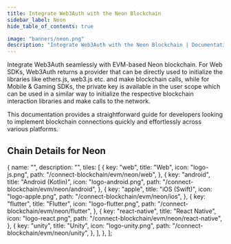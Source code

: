 ```yaml
---
title: Integrate Web3Auth with the Neon Blockchain
sidebar_label: Neon
hide_table_of_contents: true

image: "banners/neon.png"
description: "Integrate Web3Auth with the Neon Blockchain | Documentation - Web3Auth"
---
```



<SEO
  title="Integrate Web3Auth with the Neon Blockchain"
  description="Integrate Web3Auth with the Neon Blockchain | Documentation - Web3Auth"
  image="https://web3auth.io/docs/banners/neon.png"
  slug="/connect-blockchain/evm/neon"
/>

Integrate Web3Auth seamlessly with EVM-based Neon blockchain. For Web SDKs, Web3Auth returns a
provider that can be directly used to initialize the libraries like ethers.js, web3.js etc. and make
blockchain calls, while for Mobile & Gaming SDKs, the private key is available in the user scope
which can be used in a similar way to initialize the respective blockchain interaction libraries and
make calls to the network.

This documentation provides a straightforward guide for developers looking to implement blockchain
connections quickly and effortlessly across various platforms.

## Chain Details for Neon

<ChainDetailsNeon />

  {
    name: "",
    description: "",
    tiles: [
      {
        key: "web",
        title: "Web",
        icon: "logo-js.png",
        path: "/connect-blockchain/evm/neon/web",
      },
      {
        key: "android",
        title: "Android (Kotlin)",
        icon: "logo-android.png",
        path: "/connect-blockchain/evm/neon/android",
      },
      {
        key: "apple",
        title: "iOS (Swift)",
        icon: "logo-apple.png",
        path: "/connect-blockchain/evm/neon/ios",
      },
      {
        key: "flutter",
        title: "Flutter",
        icon: "logo-flutter.png",
        path: "/connect-blockchain/evm/neon/flutter",
      },
      {
        key: "react-native",
        title: "React Native",
        icon: "logo-react.png",
        path: "/connect-blockchain/evm/neon/react-native",
      },
      {
        key: "unity",
        title: "Unity",
        icon: "logo-unity.png",
        path: "/connect-blockchain/evm/neon/unity",
      },
    ],
  },
];

<Tiles tileGroups={Neon} />

